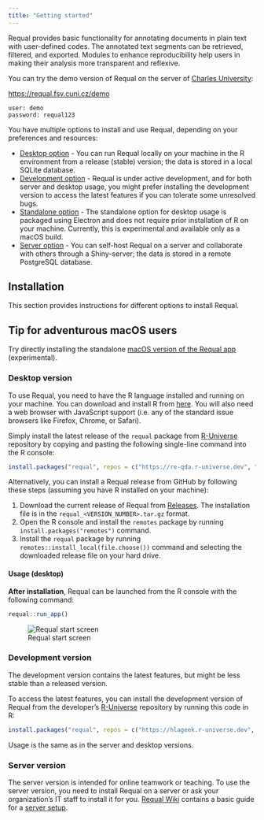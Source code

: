 ```yaml
---
title: "Getting started"
---
```


Requal provides basic functionality for annotating documents in plain text with user-defined codes. The annotated text segments can be retrieved, filtered, and exported. Modules to enhance reproducibility help users in making their analysis more transparent and reflexive.

You can try the demo version of Requal on the server of [Charles University](https://iss.fsv.cuni.cz/):

:::{.center}

[https://requal.fsv.cuni.cz/demo](https://requal.fsv.cuni.cz/demo)

```
user: demo
password: requal123
```
:::

You have multiple options to install and use Requal, depending on your preferences and resources:

- [Desktop option](#desktop-version) - You can run Requal locally on your machine in the R environment from a release (stable) version; the data is stored in a local SQLite database.
- [Development option](#development-version) - Requal is under active development, and for both server and desktop usage, you might prefer installing the development version to access the latest features if you can tolerate some unresolved bugs.
- [Standalone option](/posts/try-macOS-install/index.qmd) - The standalone option for desktop usage is packaged using Electron and does not require prior installation of R on your machine. Currently, this is experimental and available only as a macOS build.
- [Server option](#server-version) - You can self-host Requal on a server and collaborate with others through a Shiny-server; the data is stored in a remote PostgreSQL database.

## Installation

This section provides instructions for different options to install Requal.

::: {.callout-tip}
## Tip for adventurous macOS users

Try directly installing the standalone [macOS version of the Requal app](/posts/try-macOS-install/index.qmd) (experimental).
:::

### Desktop version {#desktop-version}

To use Requal, you need to have the R language installed and running on your machine. You can download and install R from [here](https://cloud.r-project.org). You will also need a web browser with JavaScript support (i.e. any of the standard issue browsers like Firefox, Chrome, or Safari).

Simply install the latest release of the `requal` package from [R-Universe](https://re-qda.r-universe.dev/requal) repository by copying and pasting the following single-line command into the R console:

```.r
install.packages("requal", repos = c("https://re-qda.r-universe.dev", "https://cloud.r-project.org"))
```

Alternatively, you can install a Requal release from GitHub by following these steps (assuming you have R installed on your machine):

1. Download the current release of Requal from [Releases](https://github.com/RE-QDA/requal/releases). The installation file is in the ` requal_<VERSION_NUMBER>.tar.gz` format.
2. Open the R console and install the `remotes` package by running `install.packages("remotes")` command.
3. Install the `requal` package by running `remotes::install_local(file.choose())` command and selecting the downloaded release file on your hard drive.


#### Usage (desktop)

**After installation**, Requal can be launched from the R console with the following command:

```.r
requal::run_app()
```

![Requal start screen](https://user-images.githubusercontent.com/101122661/198824139-56f614af-90e5-46c0-a265-db3d89a54741.png)


### Development version {#development-version}

The development version contains the latest features, but might be less stable than a released version.

To access the latest features, you can install the development version of Requal from the developer's [R-Universe](https://hlageek.r-universe.dev/requal) repository by running this code in R:

```.r
install.packages("requal", repos = c("https://hlageek.r-universe.dev", "https://cloud.r-project.org"))
```

Usage is the same as in the server and desktop versions.

### Server version {#server-version}

The server version is intended for online teamwork or teaching. To use the server version, you need to install Requal on a server or ask your organization's IT staff to install it for you. [Requal Wiki](https://github.com/RE-QDA/requal/wiki/) contains a basic guide for a [server setup](https://github.com/RE-QDA/requal/wiki/Server-setup). 
